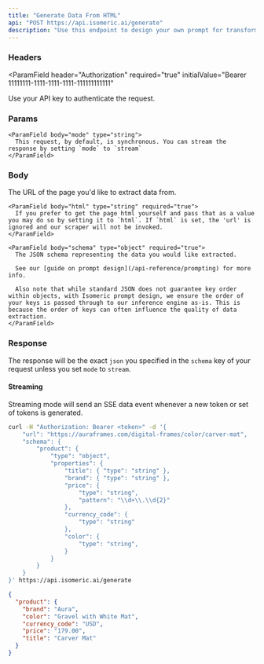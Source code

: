 ```yaml
---
title: "Generate Data From HTML"
api: "POST https://api.isomeric.ai/generate"
description: "Use this endpoint to design your own prompt for transforming website text into structured JSON."
---
```


### Headers

<ParamField
  header="Authorization"
  required="true"
  initialValue="Bearer 11111111-1111-1111-1111-111111111111"
>
  Use your API key to authenticate the request.
</ParamField>

### Params

<ParamField body="Query Parameters" type="object" children="Optional additional query parameters.">
  <Expandable title="Toggle object">

    <ParamField body="mode" type="string">
      This request, by default, is synchronous. You can stream the response by setting `mode` to `stream`
    </ParamField>

  </Expandable>
</ParamField>

### Body

<ParamField body="JSON request" type="object" required="true" children="A JSON object representing the request you are making to the Isomeric extraction engine.">
  <Expandable title="Toggle object">
    <ParamField body="url" type="string" required="true">
      The URL of the page you'd like to extract data from.
    </ParamField>

    <ParamField body="html" type="string" required="true">
      If you prefer to get the page html yourself and pass that as a value you may do so by setting it to `html`. If `html` is set, the 'url' is ignored and our scraper will not be invoked.
    </ParamField>

    <ParamField body="schema" type="object" required="true">
      The JSON schema representing the data you would like extracted.

      See our [guide on prompt design](/api-reference/prompting) for more info.

      Also note that while standard JSON does not guarantee key order within objects, with Isomeric prompt design, we ensure the order of your keys is passed through to our inference engine as-is. This is because the order of keys can often influence the quality of data extraction.
    </ParamField>

  </Expandable>
</ParamField>

### Response

The response will be the exact `json` you specified in the `schema` key of your request unless you set `mode` to `stream`.

#### Streaming

Streaming mode will send an SSE data event whenever a new token or set of tokens is generated.

<RequestExample>

```bash Example Request
curl -H "Authorization: Bearer <token>" -d '{
    "url": "https://auraframes.com/digital-frames/color/carver-mat",
    "schema": {
        "product": {
            "type": "object",
            "properties": {
                "title": { "type": "string" },
                "brand": { "type": "string" },
                "price": {
                    "type": "string",
                    "pattern": "\\d+\\.\\d{2}"
                },
                "currency_code": {
                    "type": "string"
                },
                "color": {
                    "type": "string",
                }
            }
        }
    }
}' https://api.isomeric.ai/generate
```

</RequestExample>

<ResponseExample>

```json Response
{
  "product": {
    "brand": "Aura",
    "color": "Gravel with White Mat",
    "currency_code": "USD",
    "price": "179.00",
    "title": "Carver Mat"
  }
}
```

</ResponseExample>
